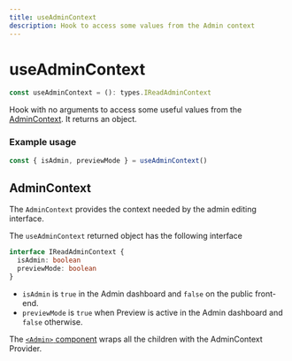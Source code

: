 ```yaml
---
title: useAdminContext
description: Hook to access some values from the Admin context
---
```


# useAdminContext

```ts
const useAdminContext = (): types.IReadAdminContext
```

Hook with no arguments to access some useful values from the [AdminContext](#admincontext). It returns an object.

### Example usage

```ts
const { isAdmin, previewMode } = useAdminContext()
```

## AdminContext

The `AdminContext` provides the context needed by the admin editing interface.

The `useAdminContext` returned object has the following interface

```ts
interface IReadAdminContext {
  isAdmin: boolean
  previewMode: boolean
}
```

- `isAdmin` is `true` in the Admin dashboard and `false` on the public front-end.
- `previewMode` is `true` when Preview is active in the Admin dashboard and `false` otherwise.

The [`<Admin>` component](/api-reference/components/admin) wraps all the children with the AdminContext Provider.
